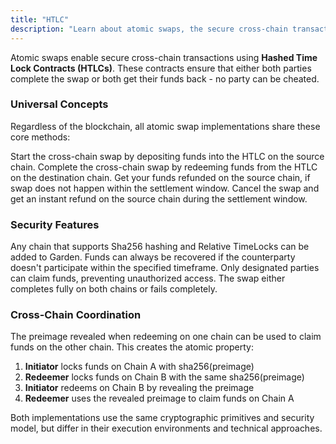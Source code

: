 ```yaml
---
title: "HTLC"
description: "Learn about atomic swaps, the secure cross-chain transaction mechanism powered by Hashed Time Lock Contracts (HTLCs). Understand core methods, security features, and cross-chain coordination."
---
```


Atomic swaps enable secure cross-chain transactions using **Hashed Time Lock Contracts (HTLCs)**. These contracts ensure that either both parties complete the swap or both get their funds back - no party can be cheated.

### Universal Concepts

Regardless of the blockchain, all atomic swap implementations share these core methods:

<CardGroup cols={2}>
  <Card title="Initiate" icon="play">
    Start the cross-chain swap by depositing funds into the HTLC on the source chain.
  </Card>
  <Card title="Redeem" icon="check">
    Complete the cross-chain swap by redeeming funds from the HTLC on the destination chain.
  </Card>
  <Card title="Refund" icon="rotate-left">
    Get your funds refunded on the source chain, if swap does not happen within the settlement window. 
  </Card>
  <Card title="Instant Refund" icon="bolt">
    Cancel the swap and get an instant refund on the source chain during the settlement window.
  </Card>
</CardGroup>

### Security Features

<Steps>
  <Step title="Universal Compatibility">
    Any chain that supports Sha256 hashing and Relative TimeLocks can be added to Garden.
  </Step>
  <Step title="Timelock Safety">
    Funds can always be recovered if the counterparty doesn't participate within the specified timeframe.
  </Step>
  <Step title="Address Authorization">
    Only designated parties can claim funds, preventing unauthorized access.
  </Step>
  <Step title="Atomic Execution">
    The swap either completes fully on both chains or fails completely.
  </Step>
</Steps>

### Cross-Chain Coordination

The preimage revealed when redeeming on one chain can be used to claim funds on the other chain. This creates the atomic property:

1. **Initiator** locks funds on Chain A with sha256(preimage)
2. **Redeemer** locks funds on Chain B with the same sha256(preimage)
3. **Initiator** redeems on Chain B by revealing the preimage
4. **Redeemer** uses the revealed preimage to claim funds on Chain A

<Info>
Both implementations use the same cryptographic primitives and security model, but differ in their execution environments and technical approaches.
</Info>
